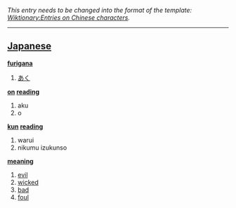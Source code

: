 ''This entry needs to be changed into the format of the template: [[Wiktionary:Entries on Chinese characters]].''
----

== [[Japanese]] ==                                          

'''[[furigana]]'''
# [[あく]]

'''[[on]] [[reading]]'''
# aku
# o

'''[[kun]] [[reading]]'''
# warui
# nikumu izukunso

'''[[meaning]]'''
# [[evil]]
# [[wicked]]
# [[bad]]
# [[foul]]